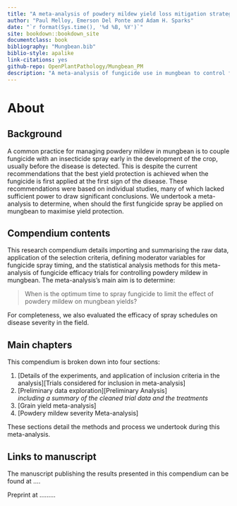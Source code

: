 ```yaml
---
title: "A meta-analysis of powdery mildew yield loss mitigation strategies in Australian mungbean"
author: "Paul Melloy, Emerson Del Ponte and Adam H. Sparks"
date: "`r format(Sys.time(), '%d %B, %Y')`"
site: bookdown::bookdown_site
documentclass: book
bibliography: "Mungbean.bib"
biblio-style: apalike
link-citations: yes
github-repo: OpenPlantPathology/Mungbean_PM
description: "A meta-analysis of fungicide use in mungbean to control for yield loss due to powdery mildew."
---
```

# About
## Background  
A common practice for managing powdery mildew in mungbean is to couple fungicide with an insecticide spray early in the development of the crop, usually before the disease is detected. This is despite the current recommendations that the best yield protection is achieved when the fungicide is first applied at the first sign of the disease. These recommendations were based on individual studies, many of which lacked sufficient power to draw significant conclusions. We undertook a meta-analysis to determine, when should the first fungicide spray be applied on mungbean to maximise yield protection.  

## Compendium contents
This research compendium details importing and summarising the raw data, application of the selection criteria, defining moderator variables for fungicide spray timing, and the statistical analysis methods for this meta-analysis of fungicide efficacy trials for controlling powdery mildew in mungbean.
The meta-analysis's main aim is to determine:

> When is the optimum time to spray fungicide to limit the effect of powdery mildew on mungbean yields?  

For completeness, we also evaluated the efficacy of spray schedules on disease severity in the field.

## Main chapters
This compendium is broken down into four sections:  

   1. [Details of the experiments, and application of inclusion criteria in the analysis][Trials considered for inclusion in meta-analysis]  
   2. [Preliminary data exploration][Preliminary Analysis]  
   *including a summary of the cleaned trial data and the treatments*
   3. [Grain yield meta-analysis]  
   4. [Powdery mildew severity Meta-analysis]  
         
These sections detail the methods and process we undertook during this meta-analysis. 

## Links to manuscript
The manuscript publishing the results presented in this compendium can be found at ....

Preprint at .........
